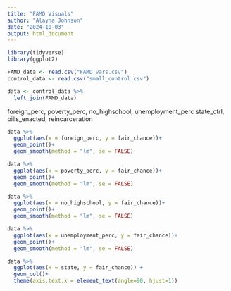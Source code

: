 ```yaml
---
title: "FAMD Visuals"
author: "Alayna Johnson"
date: "2024-10-03"
output: html_document
---
```



```r
library(tidyverse)
library(ggplot2)
```

```r
FAMD_data <- read.csv("FAMD_vars.csv")
control_data <- read.csv("small_control.csv")
```

```r
data <- control_data %>%
  left_join(FAMD_data)
```

foreign_perc, poverty_perc, no_highschool, unemployment_perc
state_ctrl, bills_enacted, reincarceration

```r
data %>%
  ggplot(aes(x = foreign_perc, y = fair_chance))+
  geom_point()+
  geom_smooth(method = "lm", se = FALSE)

data %>%
  ggplot(aes(x = poverty_perc, y = fair_chance))+
  geom_point()+
  geom_smooth(method = "lm", se = FALSE)

data %>%
  ggplot(aes(x = no_highschool, y = fair_chance))+
  geom_point()+
  geom_smooth(method = "lm", se = FALSE)

data %>%
  ggplot(aes(x = unemployment_perc, y = fair_chance))+
  geom_point()+
  geom_smooth(method = "lm", se = FALSE)
```

```r
data %>%
  ggplot(aes(x = state, y = fair_chance)) +
  geom_col()+
  theme(axis.text.x = element_text(angle=90, hjust=1))
```

